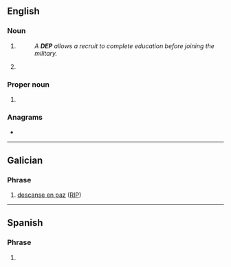 {{also|dep|dép|dep.|đẹp}}
==English==

===Noun===
{{en-noun}}

# {{lb|en|US|military|countable}} {{initialism of|en|[[delayed]] [[entry]] [[program]]}}
#: ''A '''DEP''' allows a recruit to complete education before joining the military.''
# {{lb|en|computing|uncountable}} {{initialism of|en|[[data]] [[execution]] [[prevention]]}}

===Proper noun===
{{en-proper noun}}

# {{initialism of|en|[[department|Department]] of [[environmental|Environmental]] [[protection|protection]]}}

===Anagrams===
* {{anagrams|en|a=dep|DPE|EDP|EPD|PDE|PED|Pde|ped}}

----

==Galician==

===Phrase===
{{head|gl|phrase}}

# [[descanse en paz]] ([[RIP]])

----

==Spanish==

===Phrase===
{{head|es|phrase}}

# {{initialism of|es|descanse en paz||[[RIP]]}}